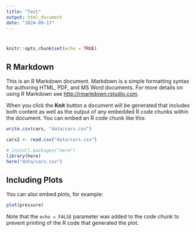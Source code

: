 ```yaml
---
title: "Test"
output: html_document
date: "2024-09-17"
---
```

# 

```r
knitr::opts_chunk$set(echo = TRUE)
```

## R Markdown

This is an R Markdown document. Markdown is a simple formatting syntax for authoring HTML, PDF, and MS Word documents. For more details on using R Markdown see <http://rmarkdown.rstudio.com>.

When you click the **Knit** button a document will be generated that includes both content as well as the output of any embedded R code chunks within the document. You can embed an R code chunk like this:

```r
write.csv(cars, "data/cars.csv")
```

```r

cars2 <- read.csv("data/cars.csv")

```

```r
# install.packages("here")
library(here)
here("data/cars.csv")

```

## Including Plots

You can also embed plots, for example:

```r
plot(pressure)
```

Note that the `echo = FALSE` parameter was added to the code chunk to prevent printing of the R code that generated the plot.
